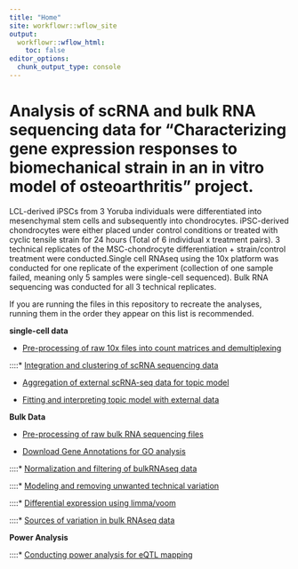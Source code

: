 ```yaml
---
title: "Home"
site: workflowr::wflow_site
output:
  workflowr::wflow_html:
    toc: false
editor_options:
  chunk_output_type: console
---
```


# Analysis of scRNA and bulk RNA sequencing data for "Characterizing gene expression responses to biomechanical strain in an in vitro model of osteoarthritis" project.

LCL-derived iPSCs from 3 Yoruba individuals were differentiated into mesenchymal stem cells and subsequently into chondrocytes. iPSC-derived chondrocytes were either placed under control conditions or treated with cyclic tensile strain for 24 hours (Total of 6 individual x treatment pairs). 3 technical replicates of the MSC-chondrocyte differentiation + strain/control treatment were conducted.Single cell RNAseq using the 10x platform was conducted for one replicate of the experiment (collection of one sample failed, meaning only 5 samples were single-cell sequenced). Bulk RNA sequencing was conducted for all 3 technical replicates.

If you are running the files in this repository to recreate the analyses, running them in the order they appear on this list is recommended.

__single-cell data__

* [Pre-processing of raw 10x files into count matrices and demultiplexing](preProcess_scRNA.html)

::::* [Integration and clustering of scRNA sequencing data](clustering_scRNA.html)

* [Aggregation of external scRNA-seq data for topic model](external_scRNA.html)

* [Fitting and interpreting topic model with external data](topicModel_scRNA.html)

__Bulk Data__

* [Pre-processing of raw bulk RNA sequencing files](preProcess_bulkRNA.html)

* [Download Gene Annotations for GO analysis](download_gene_annotation.html)

::::* [Normalization and filtering of bulkRNAseq data](normFilter_bulkRNA.html)

::::* [Modeling and removing unwanted technical variation](removeUnwantedVariation_bulkRNA.html)

::::* [Differential expression using limma/voom](DEanalysis_bulkRNA.html)

::::* [Sources of variation in bulk RNAseq data](variation_bulkRNA.html)

__Power Analysis__

::::* [Conducting power analysis for eQTL mapping](powerAnalysis.html)
